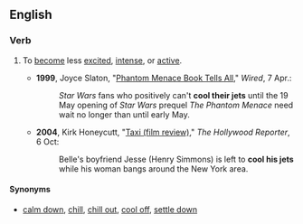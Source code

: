 ==English==

===Verb===
{{infl|en|verb|head=[[to]] [[cool]] [[one's]] [[jet]]s}}

# {{idiomatic}} To [[become]] less [[excited]], [[intense]], or [[active]].
#*'''1999''', Joyce Slaton, "[http://www.wired.com/culture/lifestyle/news/1999/04/18983 Phantom Menace Book Tells All]," ''Wired'', 7 Apr.:
#*:''Star Wars'' fans who positively can't '''cool their jets''' until the 19 May opening of ''Star Wars'' prequel ''The Phantom Menace'' need wait no longer than until early May.
#*'''2004''', Kirk Honeycutt, "[http://www.hollywoodreporter.com/hr/imdb/reviews/article_display.jsp?rid=1000653786&vnu_special_account_code=thrsiteimdbpro Taxi (film review)]," ''The Hollywood Reporter'', 6 Oct:
#*:Belle's boyfriend Jesse (Henry Simmons) is left to '''cool his jets''' while his woman bangs around the New York area.

====Synonyms====
* [[calm down]], [[chill]], [[chill out]], [[cool off]], [[settle down]]